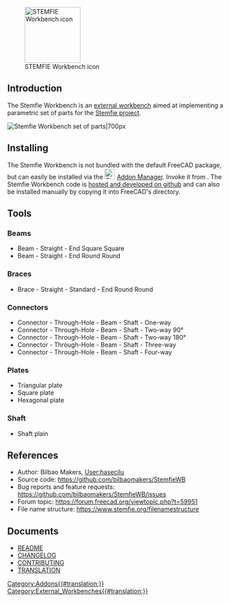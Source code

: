 <languages/>
<translate>

<!--T:7-->
[[Image:StemfieWorkbench.svg|thumb|128px|STEMFIE Workbench icon]]

</translate>
{{TOCright}}
<translate>

== Introduction == <!--T:1-->

<!--T:2-->
The Stemfie Workbench is an [[External_workbenches|external workbench]] aimed at implementing a parametric set of parts for the [https://www.stemfie.org/ Stemfie project].

</translate>
[[File:Stemfie_WB.jpg|Stemfie Workbench set of parts|700px]]
<translate>

== Installing == <!--T:3-->

<!--T:4-->
The Stemfie Workbench is not bundled with the default FreeCAD package, but can easily be installed via the [[Image:Std_AddonMgr.svg|24px]] [[Std_AddonMgr|Addon Manager]]. Invoke it from {{MenuCommand|Tools → [[Std_AddonMgr|Addons Manager]]}}. The Stemfie Workbench code is [https://github.com/bilbaomakers/StemfieWB hosted and developed on github] and can also be installed manually by copying it into FreeCAD's {{FileName|MOD}} directory. 

== Tools == <!--T:6-->

=== Beams === <!--T:8-->

<!--T:9-->
* Beam - Straight - End Square Square
* Beam - Straight - End Round Round

=== Braces === <!--T:10-->

<!--T:11-->
* Brace - Straight - Standard - End Round Round

=== Connectors === <!--T:12-->

<!--T:13-->
* Connector - Through-Hole - Beam - Shaft - One-way
* Connector - Through-Hole - Beam - Shaft - Two-way 90°
* Connector - Through-Hole - Beam - Shaft - Two-way 180°
* Connector - Through-Hole - Beam - Shaft - Three-way
* Connector - Through-Hole - Beam - Shaft - Four-way

=== Plates === <!--T:14-->

<!--T:15-->
* Triangular plate
* Square plate
* Hexagonal plate

=== Shaft === <!--T:16-->

<!--T:17-->
* Shaft plain

== References == <!--T:18-->

<!--T:19-->
* Author: Bilbao Makers, [[User:hasecilu]]
* Source code: https://github.com/bilbaomakers/StemfieWB
* Bug reports and feature requests: https://github.com/bilbaomakers/StemfieWB/issues
* Forum topic: https://forum.freecad.org/viewtopic.php?t=59951
* File name structure: https://www.stemfie.org/filenamestructure

== Documents == <!--T:20-->

<!--T:21-->
* [https://github.com/bilbaomakers/StemfieWB/blob/main/README.md README]
* [https://github.com/bilbaomakers/StemfieWB/blob/main/CHANGELOG.md CHANGELOG]
* [https://github.com/bilbaomakers/StemfieWB/blob/main/CONTRIBUTING.md CONTRIBUTING]
* [https://github.com/bilbaomakers/StemfieWB/blob/main/freecad/stemfie/resources/translations/README.md TRANSLATION]


</translate>
[[Category:Addons{{#translation:}}]]
[[Category:External_Workbenches{{#translation:}}]]